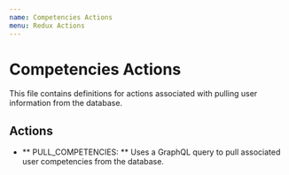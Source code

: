 ```yaml
---
name: Competencies Actions
menu: Redux Actions
---
```


# Competencies Actions
This file contains definitions for actions associated with pulling user information from the database.

## Actions
- ** PULL_COMPETENCIES: ** Uses a GraphQL query to pull associated user competencies from the database.